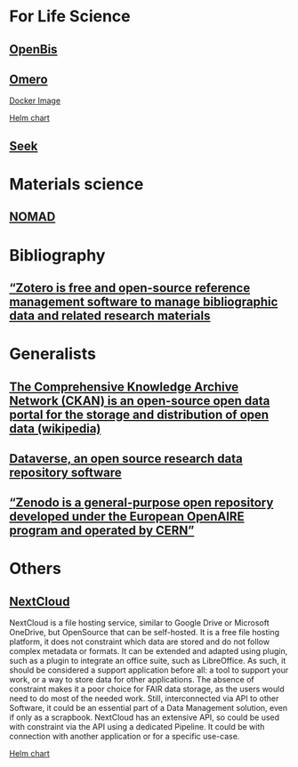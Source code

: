 # For Life Science

## [OpenBis](https://openbis.ch/)

## [Omero](https://www.openmicroscopy.org/omero/)

[Docker Image](https://hub.docker.com/r/openmicroscopy/omero-web-standalone)

[Helm chart](https://github.com/manics/kubernetes-omero)

## [Seek](https://seek4science.org/)

# Materials science

## [NOMAD](https://nomad-lab.eu/nomad-lab/)

# Bibliography

## ["Zotero is free and open-source reference management software to manage bibliographic data and related research materials](https://www.zotero.org/)

# Generalists

## [The Comprehensive Knowledge Archive Network (CKAN) is an open-source open data portal for the storage and distribution of open data (wikipedia)](https://ckan.org/)

## [Dataverse, an open source research data repository software](https://dataverse.org/)

## ["Zenodo is a general-purpose open repository developed under the European OpenAIRE program and operated by CERN"](https://zenodo.org/)

# Others

## [NextCloud](https://nextcloud.com/)

NextCloud is a file hosting service, similar to Google Drive or Microsoft OneDrive, but OpenSource that can be self-hosted. It is a free file hosting platform, it does not constraint which data are stored and do not follow complex metadata or formats. It can be extended and adapted using plugin, such as a plugin to integrate an office suite, such as LibreOffice.
As such, it should be considered a support application before all: a tool to support your work, or a way to store data for other applications. The absence of constraint makes it a poor choice for FAIR data storage, as the users would need to do most of the needed work. Still, interconnected via API to other Software, it could be an essential part of a Data Management solution, even if only as a scrapbook.
NextCloud has an extensive API, so could be used with constraint via the API using a dedicated Pipeline. It could be with connection with another application or for a specific use-case.

[Helm chart](https://github.com/nextcloud/helm)